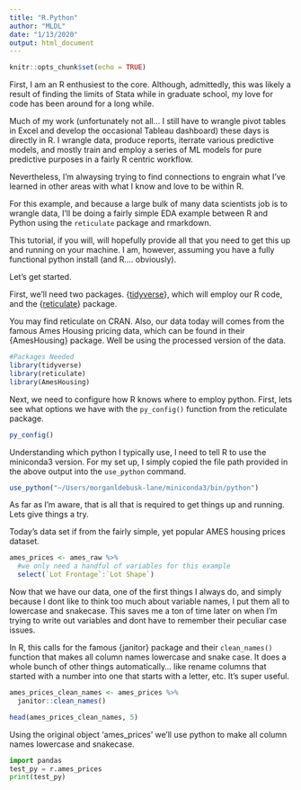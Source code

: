 ```yaml
---
title: "R.Python"
author: "MLDL"
date: "1/13/2020"
output: html_document
---
```


```r
knitr::opts_chunk$set(echo = TRUE)
```

First, I am an R enthusiest to the core. Although, admittedly, this was likely a result of finding the limits of Stata while in graduate school, my love for code has been around for a long while. 

Much of my work (unfortunately not all... I still have to wrangle pivot tables in Excel and develop the occasional Tableau dashboard) these days is directly in R. I wrangle data, produce reports, iterrate various predictive models, and mostly train and employ a series of ML models for pure predictive purposes in a fairly R centric workflow. 

Nevertheless, I'm alwaysing trying to find connections to engrain what I've learned in other areas with what I know and love to be within R. 

For this example, and because a large bulk of many data scientists job is to wrangle data, I'll be doing a fairly simple EDA example between R and Python using the `reticulate` package and rmarkdown. 

This tutorial, if you will, will hopefully provide all that you need to get this up and running on your machine. I am, however, assuming you have a fully functional python install (and R.... obviously). 

Let's get started. 

First, we'll need two packages.  {[tidyverse](https://www.tidyverse.org)}, which will employ our R code, and the {[reticulate](https://rstudio.github.io/reticulate/)} package. 

You may find reticulate on CRAN. Also, our data today will comes from the famous Ames Housing pricing data, which can be found in their {AmesHousing} package. Well be using the processed version of the data. 

```r
#Packages Needed
library(tidyverse)
library(reticulate)
library(AmesHousing)
```

Next, we need to configure how R knows where to employ python. First, lets see what options we have with the `py_config()` function from the reticulate package. 

```r
py_config()
```

Understanding which python I typically use, I need to tell R to use the miniconda3 version. For my set up, I simply copied the file path provided in the above output into the `use_python` command. 


```r
use_python("~/Users/morganldebusk-lane/miniconda3/bin/python")
```

As far as I'm aware, that is all that is required to get things up and running. Lets give things a try. 

Today's data set if from the fairly simple, yet popular AMES housing prices dataset. 


```r
ames_prices <- ames_raw %>%
  #we only need a handful of variables for this example
  select(`Lot Frontage`:`Lot Shape`)
```

Now that we have our data, one of the first things I always do, and simply because I dont like to think too much about variable names, I put them all to lowercase and snakecase. This saves me a ton of time later on when I'm trying to write out variables and dont have to remember their peculiar case issues. 

In R, this calls for the famous {janitor} package and their `clean_names()` function that makes all column names lowercase and snake case. It does a whole bunch of other things automatically... like rename columns that started with a number into one that starts with a letter, etc. It's super useful. 

```r
ames_prices_clean_names <- ames_prices %>% 
  janitor::clean_names()
```



```r
head(ames_prices_clean_names, 5)
```

Using the original object 'ames_prices' we'll use python to make all column names lowercase and snakecase. 


```python
import pandas 
test_py = r.ames_prices
print(test_py)
```




